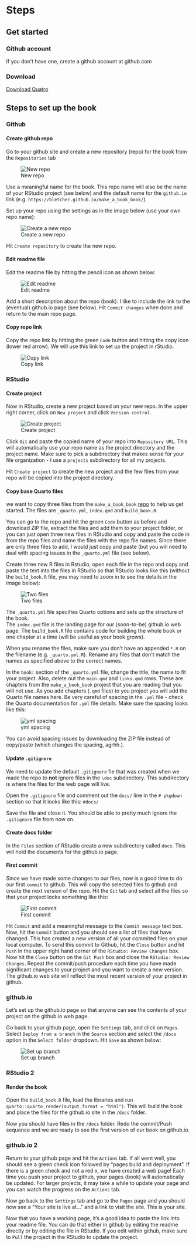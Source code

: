 # Steps

## Get started

### Github account  
If you don't have one, create a github account at github.com  

### Download
[Download Quatro](https://quarto.org/docs/get-started/)


## Steps to set up the book

### Github

#### Create github repo
Go to your github site and create a new repository (repo) for the book from the `Repositories` tab  

![New repo](images/repo.png)

Use a meaningful name for the book. This repo name will also be the name of your RStudio project (see below) and the default name for the `github.io` link (e.g. `https://bletcher.github.io/make_a_book_book/`).

Set up your repo using the settings as in the image below (use your own repo name):

![Create a new repo](images/create_repo.png)

Hit `Create repository` to create the new repo.

#### Edit readme file

Edit the readme file by hitting the pencil icon as shown below:

![Edit readme](images/edit_readme.png)

Add a short description about the repo (book). I like to include the link to the (eventual) github.io page (see below). Hit ` Commit changes` when done and return to the main repo page. 

#### Copy repo link

Copy the repo link by hitting the green `Code` button and hitting the copy icon (lower red arrow). We will use this link to set up the project in rStudio.

![Copy link](images/copy_link.png)

### RStudio

#### Create project

Now in RStudio, create a new project based on your new repo. In the upper right corner, click on `New project` and click `Version control`. 

![Create project](images/create_project.png)

Click `Git` and paste the copied name of your repo into `Repository URL`. This will automatically use your repo name as the project directory and the project name. Make sure to pick a subdirectory that makes sense for your file organization - I use a `projects` subdirectory for all my projects.  

Hit `Create project` to create the new project and the few files from your repo will be copied into the project directory.

#### Copy base Quarto files

we want to copy three files from the `make_a_book_book` [repo](https://github.com/bletcher/make_a_book_book) to help us get started. The files are `_quarto.yml`, `index.qmd` and `build_book.R`.  

You can go to the repo and hit the green `Code` button as before and download ZIP file, extract the files and add them to your project folder, or you can just open three new files in RStudio and copy and paste the code in from the repo files and name the files with the repo file names. Since there are only three files to add, I would just copy and paste (but you will need to deal with spacing issues in the `_quarto.yml` file (see below).  

Create three new R files in Rstudio, open each file in the repo and copy and paste the text into the files in RStudio so that RStudio looks like this (without the `build_book.R` file, you may need to zoom in to see the details in the image below):

![Two files](images/add_files.png)

The `_quarto.yml` file specifies Quarto options and sets up the structure of the book.  
The `index.qmd` file is the landing page for our (soon-to-be) github.io web page.
The `build_book.R` file contains code for building the whole book or one chapter at a time (will be useful as your book grows).

When you rename the files, make sure you don't have an appended `*.R` on the filename (e.g. `_quarto.yml.R`). Rename any files that don't match the names as specified above to the correct names. 

In the `book:` section of the `_quarto.yml` file, change the title, the name to fit your project. Also, delete out the `main.qmd` and `links.qmd` rows. These are chapters from the `make_a_book_book` project that you are reading that you will not use. As you add chapters (`.qmd` files) to you project you will add the Quarto file names here. Be very careful of spacing in the `.yml` file - check the Quarto documentation for `.yml` file details. Make sure the spacing looks like this:

![yml spacing](images/yml_spacing.png)

You can avoid spacing issues by downloading the ZIP file instead of copy/paste (which changes the spacing, agrhh.).  

#### Update `.gitignore`

We need to update the default `.gitignore` fie that was created when we made the repo to **not** ignore files in the `\doc` subdirectory. This subdirectory is where the files for the web page will live.  

Open the `.gitignore` file and comment out the `docs/` line in the `# pkgdown` section so that it looks like this: `#docs/`  

Save the file and close it. You should be able to pretty much ignore the `.gitignore` file from now on.

#### Create docs folder

In the `Files` section of RStudio create a new subdirectory called `docs`. This will hold the documents for the github.io page.

#### First commit

Since we have made some changes to our files, now is a good time to do our first `commit` to github. This will copy the selected files to github and create the next version of the repo. Hit the `Git` tab and select all the files so that your project looks something like this:

![First commit](images/first_commit.png)

Hit `Commit` and add a meaningful message to the `Commit message` text box. Now, hit the `Commit` button and you should see a list of files that have changed. This has created a new version of all your commited files on your local computer. To send this commit to Github, hit the `Close` button and hit `Push` in the upper right hand corner of the `RStudio: Review Changes` box. Now hit the `Close` button on the `Git Push` box and close the `RStudio: Review Changes`. Repeat the commit/push procedure each time you have made significant changes to your project and you want to create a new version. The github.io web site will reflect the most recent version of your project in github.

### github.io

Let's set up the github.io page so that anyone can see the contents of your project on the github.io web page.  

Go back to your github page, open the `Settings` tab, and click on `Pages`. Select `Deploy from a branch` in the `Source` section and select the `/docs` option in the `Select folder` dropdown. Hit `Save` as shown below:

![Set up branch](images/save_settings.png)

### RStudio 2

#### Render the book

Open the `build_book.R` file, load the libraries and run `quarto::quarto_render(output_format = "html")`. This will build the book and place the files for the github.io site in the `/docs` folder.

Now you should have files in the `/docs` folder. Redo the commit/Push sequence and we are ready to see the first version of our book on github.io.

### github.io 2

Return to your github page and hit the `Actions` tab. If all went well, you should see a green check icon followed by "pages build and deployment". If there is a green check and not a red x, we have created a web page! Each time you push your project to github, your pages (book) will automatically be updated. For larger projects, it may take a while to update your page and you can watch the progress on the `Actions` tab.

Now go back to the `Settings` tab and go to the `Pages` page and you should now see a "Your site is live at..." and a link to visit the site. This is your site.  

Now that you have a working page, it's a good idea to paste the link into your readme file. You can do that either in github by editing the readme directly or by editing the file in RStudio. If you edit within github, make sure to `Pull` the project in the RStudio to update the project.

